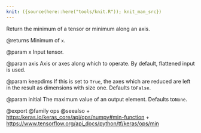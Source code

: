 ```yaml
---
knit: ({source(here::here("tools/knit.R")); knit_man_src})
---
```

Return the minimum of a tensor or minimum along an axis.

@returns
    Minimum of `x`.

@param x
Input tensor.

@param axis
Axis or axes along which to operate. By default, flattened input
is used.

@param keepdims
If this is set to `True`, the axes which are reduced are left
in the result as dimensions with size one. Defaults to`False`.

@param initial
The maximum value of an output element. Defaults to`None`.

@export
@family ops
@seealso
+ <https:/keras.io/keras_core/api/ops/numpy#min-function>
+ <https://www.tensorflow.org/api_docs/python/tf/keras/ops/min>
